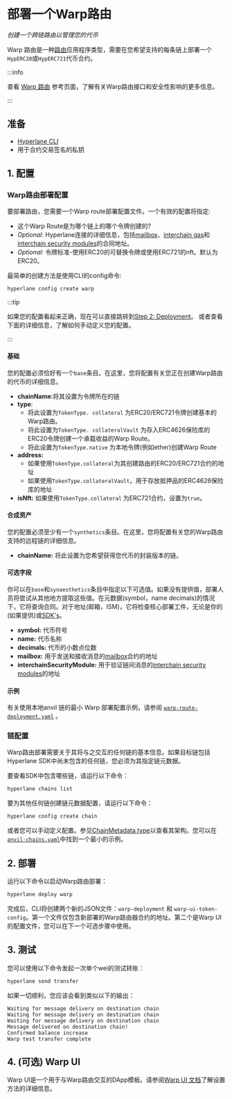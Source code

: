 # 部署一个Warp路由

_创建一个跨链路由以管理您的代币_

Warp 路由是一种[路由](../reference/libraries/router.mdx)应用程序类型，需要在您希望支持的每条链上部署一个`HypERC20`或`HypERC721`代币合约。

:::info

查看 [Warp 路由](/docs/reference/applications/warp-routes) 参考页面，了解有关Warp路由接口和安全性影响的更多信息。

:::

## 准备

* [Hyperlane CLI](https://www.npmjs.com/package/@hyperlane-xyz/cli)
* 用于合约交易签名的私钥

## 1. 配置

### Warp路由部署配置

要部署路由，您需要一个Warp route部署配置文件。一个有效的配置将指定:
* 这个Warp Route是为哪个链上的哪个令牌创建的?
* _Optional:_ Hyperlane连接的详细信息，包括[mailbox](../reference/messaging/messaging-interface.mdx)、[interchain gas](../reference/hooks/interchain-gas.mdx)和[interchain security modules](../reference/ISM/specify-your-ISM.mdx)的合同地址。
* _Optional:_ 令牌标准-使用ERC20的可替换令牌或使用ERC721的nft。默认为ERC20。

最简单的创建方法是使用CLI的config命令:

```bash
hyperlane config create warp
```

:::tip

如果您的配置看起来正确，现在可以直接跳转到[Step 2: Deployment](#2-deployment)。
或者查看下面的详细信息，了解如何手动定义您的配置。

:::

#### 基础

您的配置必须恰好有一个`base`条目。在这里，您将配置有关您正在创建Warp路由的代币的详细信息。

* **chainName**:将其设置为令牌所在的链
* **type**: 
    - 将此设置为`TokenType. collateral` 为ERC20/ERC721令牌创建基本的Warp路由。
    - 将此设置为`TokenType. collateralVault` 为存入ERC4626保险库的ERC20令牌创建一个承载收益的Warp Route。
    - 将此设置为`TokenType.native` 为本地令牌(例如ether)创建Warp Route
* **address:** 
    - 如果使用`TokenType.collateral`为其创建路由的ERC20/ERC721合约的地址
    - 如果使用`TokenType.collateralVault`，用于存放抵押品的ERC4626保险库的地址
* **isNft:** 如果使用`TokenType.collateral` 为ERC721合约，设置为`true`。

#### 合成资产

您的配置必须至少有一个`synthetics`条目。在这里，您将配置有关您的Warp路由支持的远程链的详细信息。

* **chainName:** 将此设置为您希望获得您代币的封装版本的链。

#### 可选字段

你可以在`base`和` synaesthetics `条目中指定以下可选值。如果没有提供值，部署人员将尝试从其他地方提取这些值。在元数据(symbol，name decimals)的情况下，它将查询合同。对于地址(邮箱，ISM)，它将检查核心部署工件，无论是你的(如果提供)或[SDK's](https://github.com/hyperlane-xyz/hyperlane-monorepo/blob/main/typescript/sdk/src/consts/environments/mainnet.json)。

* **symbol:** 代币符号
* **name:** 代币名称
* **decimals:** 代币的小数点位数
* **mailbox:** 用于发送和接收消息的[mailbox](../reference/messaging/messaging-interface.mdx)合约的地址
* **interchainSecurityModule:** 用于验证链间消息的[interchain security modules](../reference/ISM/specify-your-ISM.mdx)的地址

#### 示例

有关使用本地anvil 链的最小 Warp 部署配置示例，请参阅 [`warp-route-deployment.yaml`](https://github.com/hyperlane-xyz/hyperlane-monorepo/blob/main/typescript/cli/examples/warp-route-deployment.yaml) 。

### 链配置

Warp路由部署需要关于其将与之交互的任何链的基本信息。如果目标链包括Hyperlane SDK中尚未包含的任何链，您必须为其指定链元数据。

要查看SDK中包含哪些链，请运行以下命令：

```bash
hyperlane chains list
```

要为其他任何链创建链元数据配置，请运行以下命令：

```bash
hyperlane config create chain
```

或者您可以手动定义配置。参见[ChainMetadata type](https://github.com/hyperlane-xyz/hyperlane-monorepo/blob/main/typescript/sdk/src/metadata/chainMetadataTypes.ts#L62)以查看其架构。您可以在[`anvil-chains.yaml`](https://github.com/hyperlane-xyz/hyperlane-monorepo/blob/main/typescript/cli/examples/anvil-chains.yaml)中找到一个最小的示例。

## 2. 部署

运行以下命令以启动Warp路由部署：

```bash
hyperlane deploy warp
```

完成后，CLI将创建两个新的JSON文件：`warp-deployment` 和 `warp-ui-token-config`。第一个文件仅包含新部署的Warp路由器合约的地址。第二个是Warp UI的配置文件，您可以在下一个可选步骤中使用。

## 3. 测试

您可以使用以下命令发起一次单个wei的测试转账：

```bash
hyperlane send transfer
```

如果一切顺利，您应该会看到类似以下的输出：

```
Waiting for message delivery on destination chain
Waiting for message delivery on destination chain
Waiting for message delivery on destination chain
Message delivered on destination chain!
Confirmed balance increase
Warp test transfer complete
```

## 4. (可选) Warp UI

Warp UI是一个用于与Warp路由交互的DApp模板。请参阅[Warp UI 文档](./deploy-warp-route-UI.mdx)了解设置方法的详细信息。
